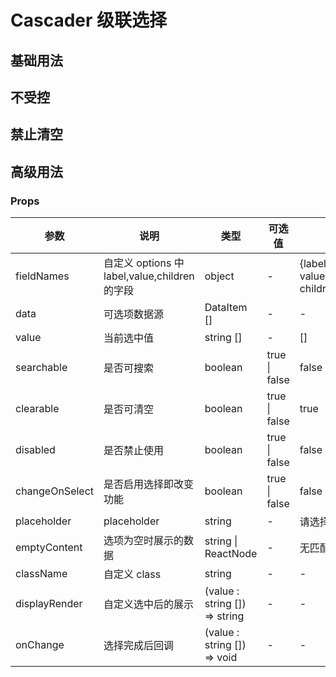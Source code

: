 # Cascader 级联选择

## 基础用法


<DemoBasic />

## 不受控


<DemoChange />

## 禁止清空


<DemoForbidclear />

## 高级用法


<DemoAdvanced />

### Props

| 参数           | 说明                                          | 类型                          | 可选值        | 默认值                                              |
| -------------- | --------------------------------------------- | ----------------------------- | ------------- | --------------------------------------------------- |
| fieldNames     | 自定义 options 中 label,value,children 的字段 | object                        | -             | {label:'label', value:'value', children:'children'} |
| data           | 可选项数据源                                  | DataItem []                   | -             | -                                                   |
| value          | 当前选中值                                    | string []                     | -             | []                                                  |
| searchable     | 是否可搜索                                    | boolean                       | true \| false | false                                               |
| clearable      | 是否可清空                                    | boolean                       | true \| false | true                                                |
| disabled       | 是否禁止使用                                  | boolean                       | true \| false | false                                               |
| changeOnSelect | 是否启用选择即改变功能                        | boolean                       | true \| false | false                                               |
| placeholder    | placeholder                                   | string                        | -             | 请选择                                              |
| emptyContent   | 选项为空时展示的数据                          | string \| ReactNode           | -             | 无匹配数据                                          |
| className      | 自定义 class                                  | string                        | -             | -                                                   |
| displayRender  | 自定义选中后的展示                            | (value : string []) => string | -             | -                                                   |
| onChange       | 选择完成后回调                                | (value : string []) => void   | -             | -                                                   |
